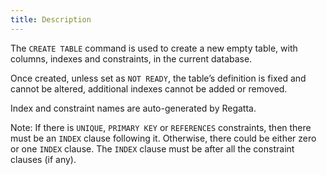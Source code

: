 ```yaml
---
title: Description
---
```


The `CREATE TABLE` command is used to create a new empty table, with columns, indexes and constraints, in the current database.

Once created, unless set as `NOT READY`, the table’s definition is fixed and cannot be altered, additional indexes cannot be added or removed.

Index and constraint names are auto-generated by Regatta.

Note: If there is `UNIQUE`, `PRIMARY KEY` or `REFERENCES` constraints, then there must be an `INDEX` clause following it. Otherwise, there could be either zero or one `INDEX` clause. The `INDEX` clause must be after all the constraint clauses (if any).